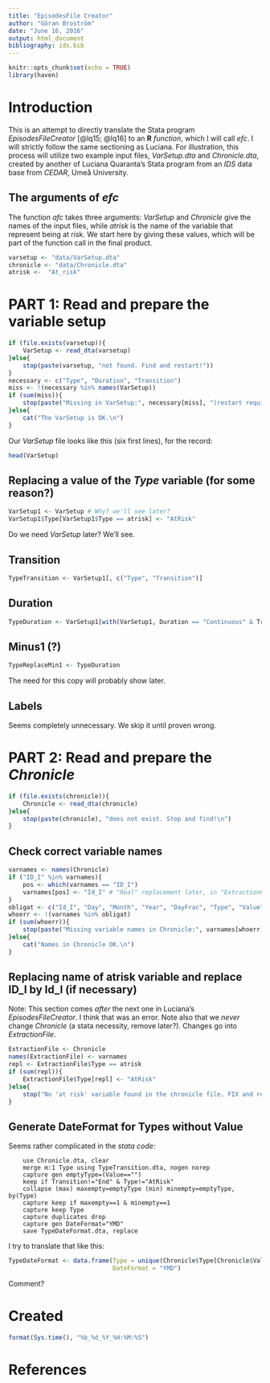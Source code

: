 ```yaml
---
title: "EpisodesFile Creator"
author: "Göran Broström"
date: "June 16, 2016"
output: html_document
bibliography: ids.bib
---
```


```r
knitr::opts_chunk$set(echo = TRUE)
library(haven)
```

# Introduction

This is an attempt to directly translate the Stata program *EpisodesFileCreator* [@lq15; @lq16] to an **R** *function*, which I will call *efc*. I will strictly follow the same sectioning as Luciana. For illustration, this process will utilize two example input files, *VarSetup.dta* and *Chronicle.dta*, created by another of Luciana Quaranta's Stata program from an *IDS* data base from *CEDAR*, Umeå University. 

## The arguments of *efc*

The function *afc* takes three arguments: *VarSetup* and *Chronicle* give the names of the input files, while *atrisk* is the name of the variable that represent being at risk. We start here by giving these values, which will be part of the function call in the final product.

```r
varsetup <- "data/VarSetup.dta"
chronicle <- "data/Chronicle.dta"
atrisk <-  "At_risk"
```


# PART 1: Read and prepare the variable setup


```r
if (file.exists(varsetup)){
    VarSetup <- read_dta(varsetup)
}else{
    stop(paste(varsetup, "not found. Find and restart!"))
}
necessary <- c("Type", "Duration", "Transition")
miss <- !(necessary %in% names(VarSetup))
if (sum(miss)){
    stop(paste("Missing in VarSetup:", necessary[miss], "(restart required)"))
}else{
    cat("The VarSetup is OK.\n")
}
```


Our *VarSetup* file looks like this (six first lines), for the record:

```r
head(VarSetup)
```

## Replacing a value of the *Type* variable (for some reason?)

```r
VarSetup1 <- VarSetup # Why? we'll see later?
VarSetup1$Type[VarSetup1$Type == atrisk] <- "AtRisk"
```
Do we need *VarSetup* later? We'll see.

## Transition

```r
TypeTransition <- VarSetup1[, c("Type", "Transition")]
```

## Duration

```r
TypeDuration <- VarSetup1[with(VarSetup1, Duration == "Continuous" & Transition != "End"), "Type"]
```

## Minus1 (?)

```r
TypeReplaceMin1 <- TypeDuration
```

The need for this copy will probably show later.

## Labels

Seems completely unnecessary. We skip it until proven wrong.

# PART 2: Read and prepare the *Chronicle*

```r
if (file.exists(chronicle)){
    Chronicle <- read_dta(chronicle)
}else{
    stop(paste(chronicle), "does not exist. Stop and find!\n")
}
```


## Check correct variable names

```r
varnames <- names(Chronicle)
if ("ID_I" %in% varnames){
    pos <- which(varnames == "ID_I")
    varnames[pos] <- "Id_I" # "Real" replacement later, in "ExtractionFile"
}
obligat <- c("Id_I", "Day", "Month", "Year", "DayFrac", "Type", "Value")
whoerr <- !(varnames %in% obligat)
if (sum(whoerr)){
    stop(paste("Missing variable names in Chronicle:", varnames[whoerr], ": FIX IT!"))
}else{
    cat("Names in Chronicle OK.\n")
}
```

## Replacing name of atrisk variable and replace ID_I by Id_I (if necessary)

Note: This section comes *after* the next one in Luciana's *EpisodesFileCreator*. I think that was an error. Note also that we *never* change *Chronicle* (a stata necessity, remove later?). Changes go into *ExtractionFile*.

```r
ExtractionFile <- Chronicle
names(ExtractionFile) <- varnames
repl <- ExtractionFile$Type == atrisk
if (sum(repl)){
    ExtractionFile$Type[repl] <- "AtRisk"
}else{
    stop("No 'at risk' variable found in the chronicle file. FIX and restart!")
}
```

## Generate DateFormat for Types without Value

Seems rather complicated in the *stata code*:

```statacode
    use Chronicle.dta, clear
    merge m:1 Type using TypeTransition.dta, nogen norep
    capture gen emptyType=(Value=="")
    keep if Transition!="End" & Type!="AtRisk"
    collapse (max) maxempty=emptyType (min) minempty=emptyType, by(Type)
    capture keep if maxempty==1 & minempty==1
    capture keep Type
    capture duplicates drop
    capture gen DateFormat="YMD"
    save TypeDateFormat.dta, replace
```

I try to translate that like this:

```r
TypeDateFormat <- data.frame(Type = unique(Chronicle$Type[Chronicle$Value == ""]),
                             DateFormat = "YMD")
```

Comment?


# Created

```r
format(Sys.time(), "%b_%d_%Y_%H:%M:%S")
```


# References
